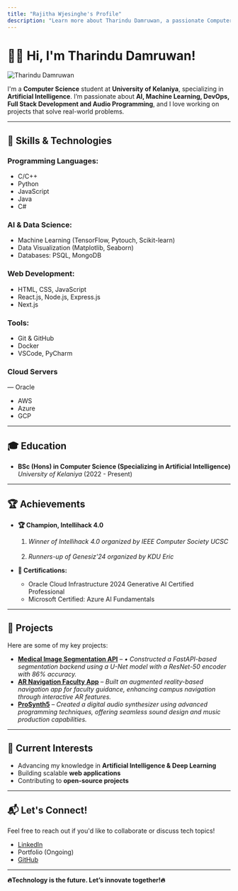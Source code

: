 ```yaml
---
title: "Rajitha Wjesinghe's Profile"
description: "Learn more about Tharindu Damruwan, a passionate Computer Science student specializing in Artificial Intelligence at the University of Kelaniya."
---
```



# 👨‍💻 Hi, I'm **Tharindu Damruwan**!  

<div style={{ display: "flex", justifyContent: "center", marginBottom: "2rem", marginTop: "1rem" }}>
  <Image 
    src={avatar} 
    alt="Tharindu Damruwan" 
    width={200} 
    height={200} 
    style={{ 
      borderRadius: "30%", 
      border: "4px solid", 
      boxShadow: "0 4px 8px rgba(0, 0, 0, 0.2)", 
    }} 
  />
</div>

I'm a **Computer Science** student at **University of Kelaniya**, specializing in **Artificial Intelligence**. I’m passionate about **AI, Machine Learning, DevOps, Full Stack Development and Audio Programming**, and I love working on projects that solve real-world problems.  

---

## 🔧 Skills & Technologies  

### **Programming Languages:**  
- C/C++ 
- Python  
- JavaScript  
- Java
- C#  

### **AI & Data Science:**  
- Machine Learning (TensorFlow, Pytouch, Scikit-learn)  
- Data Visualization (Matplotlib, Seaborn)  
- Databases: PSQL, MongoDB  

### **Web Development:**  
- HTML, CSS, JavaScript  
- React.js, Node.js, Express.js  
- Next.js  

### **Tools:**  
- Git & GitHub  
- Docker  
- VSCode, PyCharm  

### **Cloud Servers**
— Oracle
- AWS
- Azure
- GCP

---

## 🎓 Education  

- **BSc (Hons) in Computer Science (Specializing in Artificial Intelligence)**  
  *University of Kelaniya* (2022 - Present)  

---

## 🏆 Achievements  

- **🏆 Champion, Intellihack 4.0**  
  01. *Winner of Intellihack 4.0 organized by IEEE Computer Society UCSC*<br></br>
  02. *Runners-up of Genesiz'24 organized by KDU Eric*

- **📜 Certifications:**  
  - Oracle Cloud Infrastructure 2024 Generative AI Certified Professional 
  - Microsoft Certified: Azure AI Fundamentals 

---

## 🚀 Projects  

Here are some of my key projects:  

- [**Medical Image Segmentation API**](https://github.com/Tharindu209/kvasir-seg) – *• Constructed a FastAPI-based segmentation backend using a U-Net model with a ResNet-50 encoder with 86% accuracy.*  
- [**AR Navigation Faculty App**](https://github.com/Tharindu209/AR-Nav-Faculty-App) – *Built an augmented reality-based navigation app for faculty guidance, enhancing campus navigation through interactive AR features.*  
- [**ProSynth5**](https://github.com/Tharindu209/ProSynth5) – *Created a digital audio synthesizer using advanced programming techniques, offering seamless sound design and music production capabilities.*  

---

## 🌱 Current Interests  

- Advancing my knowledge in **Artificial Intelligence & Deep Learning**  
- Building scalable **web applications**  
- Contributing to **open-source projects**  

---

## 📬 Let's Connect!  

Feel free to reach out if you'd like to collaborate or discuss tech topics!  

- [LinkedIn](https://linkedin.com/in/tharindu-damruwan-880392242)
- Portfolio (Ongoing)
- [GitHub](https://github.com/Tharindu209)  

---

**🔥Technology is the future. Let’s innovate together!🔥** 